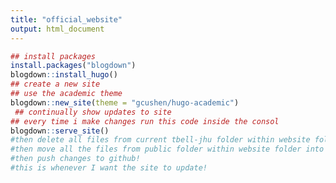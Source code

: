 ```yaml
---
title: "official_website"
output: html_document
---
```


``` r
## install packages
install.packages("blogdown")
blogdown::install_hugo()
## create a new site
## use the academic theme
blogdown::new_site(theme = "gcushen/hugo-academic")
 ## continually show updates to site
## every time i make changes run this code inside the consol
blogdown::serve_site()
#then delete all files from current tbell-jhu folder within website folder except .git folder, .nojekyll file and .gitignore file
#then move all the files from public folder within website folder into tbell-jhu folder
#then push changes to github!
#this is whenever I want the site to update!
```

